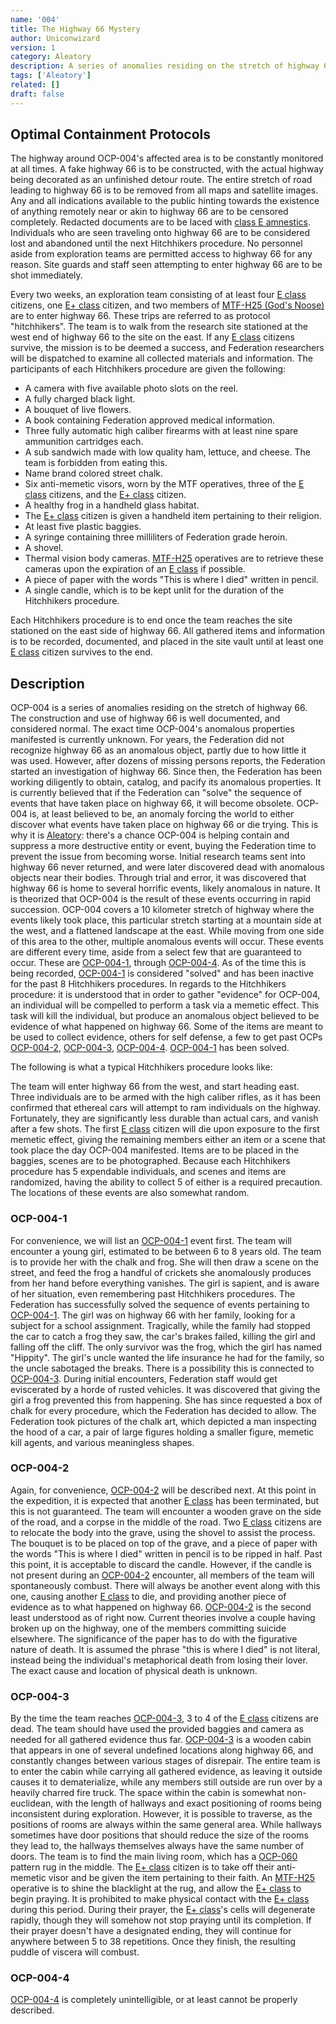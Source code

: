 ```yaml
---
name: '004'
title: The Highway 66 Mystery
author: Uniconwizard
version: 1
category: Aleatory
description: A series of anomalies residing on the stretch of highway 66.
tags: ['Aleatory']
related: []
draft: false
---
```


## Optimal Containment Protocols
The highway around OCP-004's affected area is to be constantly monitored at all times.
A fake highway 66 is to be constructed, with the actual highway being decorated as an unfinished detour route.
The entire stretch of road leading to highway 66 is to be removed from all maps and satellite images.
Any and all indications available to the public hinting towards the existence of anything remotely near or akin to highway 66 are to be censored completely. 
Redacted documents are to be laced with [class E amnestics](amnestics/e).
Individuals who are seen traveling onto highway 66 are to be considered lost and abandoned until the next Hitchhikers procedure.
No personnel aside from exploration teams are permitted access to highway 66 for any reason.
Site guards and staff seen attempting to enter highway 66 are to be shot immediately.

Every two weeks, an exploration team consisting of at least four [E class](ctz/e) citizens, one [E+ class](ctz/e+) citizen,
and two members of [MTF-H25 (God's Noose)](mtf/h25) are to enter highway 66.
These trips are referred to as protocol "hitchhikers".
The team is to walk from the research site stationed at the west end of highway 66 to the site on the east.
If any [E class](ctz/e) citizens survive, the mission is to be deemed a success, and Federation researchers will be dispatched to examine all collected
materials and information. The participants of each Hitchhikers procedure are given the following:

- A camera with five available photo slots on the reel.
- A fully charged black light.
- A bouquet of live flowers.
- A book containing Federation approved medical information.
- Three fully automatic high caliber firearms with at least nine spare ammunition cartridges each.
- A sub sandwich made with low quality ham, lettuce, and cheese. The team is forbidden from eating this.
- <Redacted>Name</Redacted> brand colored street chalk.
- Six anti-memetic visors, worn by the MTF operatives, three of the [E class](ctz/e) citizens, and the [E+ class](ctz/e+) citizen.
- A healthy frog in a handheld glass habitat.
- The [E+ class](ctz/e+) citizen is given a handheld item pertaining to their religion.
- At least five plastic baggies.
- A syringe containing three milliliters of Federation grade heroin.
- A shovel.
- Thermal vision body cameras. [MTF-H25](mtf/h25) operatives are to retrieve these cameras upon the expiration of an [E class](ctz/e) if possible.
- A piece of paper with the words "This is where I died" written in pencil.
- A single candle, which is to be kept unlit for the duration of the Hitchhikers procedure.

Each Hitchhikers procedure is to end once the team reaches the site stationed on the east side of highway 66.
All gathered items and information is to be recorded, documented, and placed in the site vault until at least one [E class](ctz/e) citizen survives to the end.

## Description
OCP-004 is a series of anomalies residing on the stretch of highway 66.
The construction and use of highway 66 is well documented, and considered normal.
The exact time OCP-004's anomalous properties manifested is currently unknown.
For years, the Federation did not recognize highway 66 as an anomalous object, partly due to how little it was used.
However, after dozens of missing persons reports, the Federation started an investigation of highway 66.
Since then, the Federation has been working diligently to obtain, catalog, and pacify its anomalous properties.
It is currently believed that if the Federation can "solve" the sequence of events that have taken place on highway 66, it will become obsolete.
OCP-004 is, at least believed to be, an anomaly forcing the world to either discover what events have taken place on highway 66 or die trying.
This is why it is [Aleatory](class/aleatory): there's a chance OCP-004 is helping contain and suppress a more destructive entity or event,
buying the Federation time to prevent the issue from becoming worse.
Initial research teams sent into highway 66 never returned, and were later discovered dead with anomalous objects near their bodies.
Through trial and error, it was discovered that highway 66 is home to several horrific events, likely anomalous in nature.
It is theorized that OCP-004 is the result of these events occurring in rapid succession. OCP-004 covers a 10 kilometer stretch of highway
where the events likely took place, this particular stretch starting at a mountain side at the west, and a flattened landscape at the east.
While moving from one side of this area to the other, multiple anomalous events will occur.
These events are different every time, aside from a select few that are guaranteed to occur.
These are [OCP-004-1](ocp/004-1), through [OCP-004-4](ocp/004-4).
As of the time this is being recorded, [OCP-004-1](ocp/004-1) is considered "solved" and has been inactive for the past 8 Hitchhikers procedures.
In regards to the Hitchhikers procedure: it is understood that in order to gather "evidence" for OCP-004,
an individual will be compelled to perform a task via a memetic effect. This task will kill the individual,
but produce an anomalous object believed to be evidence of what happened on highway 66.
Some of the items are meant to be used to collect evidence, others for self defense, a few to get past OCPs [OCP-004-2](ocp/004-2), [OCP-004-3](ocp/004-3), [OCP-004-4](ocp/004-3).
[OCP-004-1](ocp/004-1) has been solved. 

The following is what a typical Hitchhikers procedure looks like:

The team will enter highway 66 from the west, and start heading east.
Three individuals are to be armed with the high caliber rifles, as it has been confirmed that ethereal cars will attempt to ram individuals on the highway.
Fortunately, they are significantly less durable than actual cars, and vanish after a few shots.
The first [E class](ctz/e) citizen will die upon exposure to the first memetic effect, giving the remaining members either an item or a scene
that took place the day OCP-004 manifested. Items are to be placed in the baggies, scenes are to be photographed.
Because each Hitchhikers procedure has 5 expendable individuals, and scenes and items are randomized, having the ability to collect 5 of either
is a required precaution. The locations of these events are also somewhat random.

### OCP-004-1
For convenience, we will list an [OCP-004-1](ocp/004-1) event first.
The team will encounter a young girl, estimated to be between 6 to 8 years old. The team is to provide her with the chalk and frog.
She will then draw a scene on the street, and feed the frog a handful of crickets she anomalously produces from her hand before everything vanishes.
The girl is sapient, and is aware of her situation, even remembering past Hitchhikers procedures.
The Federation has successfully solved the sequence of events pertaining to [OCP-004-1](ocp/004-1).
The girl was on highway 66 with her family, looking for a subject for a school assignment.
Tragically, while the family had stopped the car to catch a frog they saw, the car's brakes failed, killing the girl and falling off the cliff.
The only survivor was the frog, which the girl has named "Hippity".
The girl's uncle wanted the life insurance he had for the family, so the uncle sabotaged the breaks.
There is a possibility this is connected to [OCP-004-3](ocp/004-3). During initial encounters, Federation staff would get eviscerated by a horde of rusted vehicles.
It was discovered that giving the girl a frog prevented this from happening.
She has since requested a box of chalk for every procedure, which the Federation has decided to allow.
The Federation took pictures of the chalk art, which depicted a man inspecting the hood of a car, a pair of large figures holding a smaller figure,
memetic kill agents, and various meaningless shapes. 

### OCP-004-2
Again, for convenience, [OCP-004-2](ocp/004-2) will be described next. At this point in the expedition, it is expected that another [E class](ctz/e) has been terminated,
but this is not guaranteed. The team will encounter a wooden grave on the side of the road, and a corpse in the middle of the road.
Two [E class](ctz/e) citizens are to relocate the body into the grave, using the shovel to assist the process.
The bouquet is to be placed on top of the grave, and a piece of paper with the words "This is where I died" written in pencil is to be ripped in half.
Past this point, it is acceptable to discard the candle. However, if the candle is not present during an [OCP-004-2](ocp/004-2) encounter,
all members of the team will spontaneously combust. There will always be another event along with this one, causing another [E class](ctz/e) to die,
and providing another piece of evidence as to what happened on highway 66. [OCP-004-2](ocp/004-2) is the second least understood as of right now.
Current theories involve a couple having broken up on the highway, one of the members committing suicide elsewhere.
The significance of the paper has to do with the figurative nature of death. It is assumed the phrase "this is where I died" is not literal,
instead being the individual's metaphorical death from losing their lover. The exact cause and location of physical death is unknown. 

### OCP-004-3
By the time the team reaches [OCP-004-3](ocp/004-3), 3 to 4 of the [E class](ctz/e) citizens are dead.
The team should have used the provided baggies and camera as needed for all gathered evidence thus far.
[OCP-004-3](ocp/004-3) is a wooden cabin that appears in one of several undefined locations along highway 66, and constantly changes between various stages of disrepair.
The entire team is to enter the cabin while carrying all gathered evidence, as leaving it outside causes it to dematerialize,
while any members still outside are run over by a heavily charred fire truck. The space within the cabin is somewhat non-euclidean,
with the length of hallways and exact positioning of rooms being inconsistent during exploration.
However, it is possible to traverse, as the positions of rooms are always within the same general area.
While hallways sometimes have door positions that should reduce the size of the rooms they lead to, the hallways themselves always have the same number of doors.
The team is to find the main living room, which has a <Blurred>[OCP-060](ocp/060)</Blurred> pattern rug in the middle.
The [E+ class](ctz/e+) citizen is to take off their anti-memetic visor and be given the item pertaining to their faith.
An [MTF-H25](mtf/h25) operative is to shine the blacklight at the rug, and allow the [E+ class](ctz/e+) to begin praying.
It is prohibited to make physical contact with the [E+ class](ctz/e+) during this period. During their prayer, the [E+ class](ctz/e+)'s cells will degenerate rapidly,
though they will somehow not stop praying until its completion. If their prayer doesn't have a designated ending,
they will continue for anywhere between 5 to 38 repetitions. Once they finish, the resulting puddle of viscera will combust. 

### OCP-004-4
[OCP-004-4](ocp/004-4) is completely unintelligible, or at least cannot be properly described.
